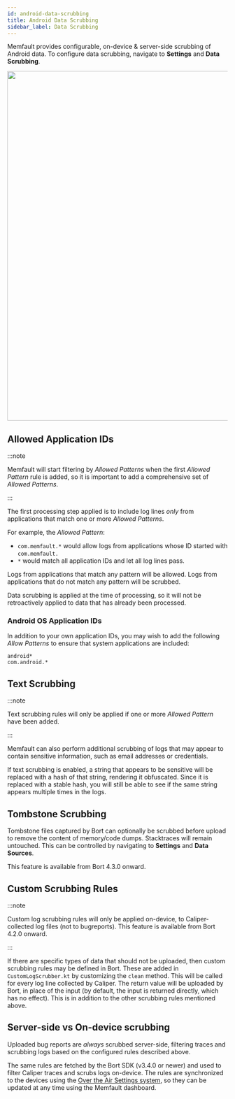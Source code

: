 ```yaml
---
id: android-data-scrubbing
title: Android Data Scrubbing
sidebar_label: Data Scrubbing
---
```


Memfault provides configurable, on-device & server-side scrubbing of Android
data. To configure data scrubbing, navigate to **Settings** and **Data
Scrubbing**.

<p align="center">
  <img width="800" src="/binary-assets/android-data-scrubbing-min.png" />
</p>

## Allowed Application IDs

:::note

Memfault will start filtering by _Allowed Patterns_ when the first _Allowed
Pattern_ rule is added, so it is important to add a comprehensive set of
_Allowed Patterns_.

:::

The first processing step applied is to include log lines _only_ from
applications that match one or more _Allowed Patterns_.

For example, the _Allowed Pattern_:

- `com.memfault.*` would allow logs from applications whose ID started with
  `com.memfault.`
- `*` would match all application IDs and let all log lines pass.

Logs from applications that match any pattern will be allowed. Logs from
applications that do not match any pattern will be scrubbed.

Data scrubbing is applied at the time of processing, so it will not be
retroactively applied to data that has already been processed.

### Android OS Application IDs

In addition to your own application IDs, you may wish to add the following
_Allow Patterns_ to ensure that system applications are included:

```text
android*
com.android.*
```

## Text Scrubbing

:::note

Text scrubbing rules will only be applied if one or more _Allowed Pattern_ have
been added.

:::

Memfault can also perform additional scrubbing of logs that may appear to
contain sensitive information, such as email addresses or credentials.

If text scrubbing is enabled, a string that appears to be sensitive will be
replaced with a hash of that string, rendering it obfuscated. Since it is
replaced with a stable hash, you will still be able to see if the same string
appears multiple times in the logs.

## Tombstone Scrubbing

Tombstone files captured by Bort can optionally be scrubbed before upload to
remove the content of memory/code dumps. Stacktraces will remain untouched. This
can be controlled by navigating to **Settings** and **Data Sources**.

This feature is available from Bort 4.3.0 onward.

## Custom Scrubbing Rules

:::note

Custom log scrubbing rules will only be applied on-device, to Caliper-collected
log files (not to bugreports). This feature is available from Bort 4.2.0 onward.

:::

If there are specific types of data that should not be uploaded, then custom
scrubbing rules may be defined in Bort. These are added in
`CustomLogScrubber.kt` by customizing the `clean` method. This will be called
for every log line collected by Caliper. The return value will be uploaded by
Bort, in place of the input (by default, the input is returned directly, which
has no effect). This is in addition to the other scrubbing rules mentioned
above.

## Server-side vs On-device scrubbing

Uploaded bug reports are _always_ scrubbed server-side, filtering traces and
scrubbing logs based on the configured rules described above.

The same rules are fetched by the Bort SDK (v3.4.0 or newer) and used to filter
Caliper traces and scrubs logs on-device. The rules are synchronized to the
devices using the
[Over the Air Settings system](https://docs.memfault.com/docs/android/android-bort#features-and-configuration),
so they can be updated at any time using the Memfault dashboard.
